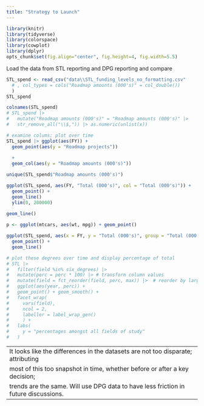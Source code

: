 ```yaml
---
title: "Strategy to Launch"
---
```


```r
library(knitr)
library(tidyverse)
library(colorspace)
library(cowplot)
library(dplyr)
opts_chunk$set(fig.align="center", fig.height=4, fig.width=5.5)
```

Load the data from STL reporting and DPG reporting and compare
```r
STL_spend <- read_csv("data\\STL_funding_levels_no_formatting.csv"
  # , col_types = cols("Roadmap amounts (000's)" = col_double())
  )
STL_spend

colnames(STL_spend)
# STL_spend |> 
#   mutate("Roadmap amounts (000's)" = "Roadmap amounts (000's)" |> 
#   str_remove_all("\\$,")) |> as.numeric(unlist(x))
```

```r
# examine colums; plot over time
STL_spend |> ggplot(aes(FY)) + 
  geom_point(aes(y = "Roadmap projects")) 
  
  +
  geom_col(aes(y = "Roadmap amounts (000's)"))

unique(STL_spend$"Roadmap amounts (000's)")

ggplot(STL_spend, aes(FY, "Total (000's)", col = "Total (000's)")) +
  geom_point() +
  geom_line() 
  ylim(0, 200000)
  
geom_line()

p <- ggplot(mtcars, aes(wt, mpg)) + geom_point()

ggplot(STL_spend, aes(x = FY, y = "Total (000's)", group = "Total (000's)")) +
  geom_point() +
  geom_line() 

# plot these degrees over time and display percentage of total
# STL |>
#   filter(field %in% six_degrees) |>
#   mutate(perc = perc * 100) |> # transform column values
#   mutate(field = fct_reorder(field, perc, max)) |>  # reorder by largest per pane
#   ggplot(aes(year, perc)) +
#   geom_point() + geom_smooth() +
#   facet_wrap(
#     vars(field), 
#     ncol = 2, 
#     labeller = label_wrap_gen()
#     ) +
#   labs(
#     y = "percentages amongst all fields of study"
#   )

```
---
It looks like the differences in the datasets are not too disparate; attributing
most of this too snapshot in time, whether before or after a key decision; 
trends are the same.  Will use DPG data to have less friction in future discussions.
---
